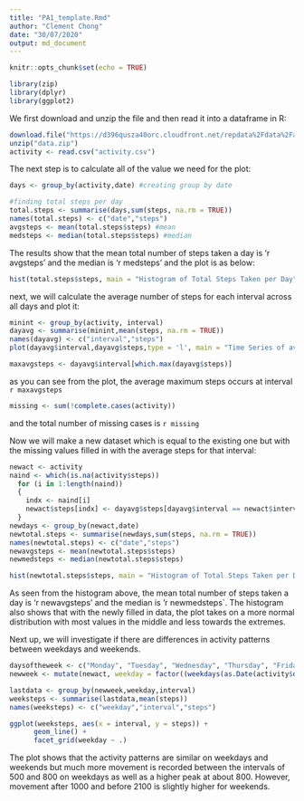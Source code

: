 ```yaml
---
title: "PA1_template.Rmd"
author: "Clement Chong"
date: "30/07/2020"
output: md_document
---
```


```r
knitr::opts_chunk$set(echo = TRUE)
```

```r
library(zip)
library(dplyr)
library(ggplot2)
```

We first download and unzip the file and then read it into a dataframe in R:

```r
download.file("https://d396qusza40orc.cloudfront.net/repdata%2Fdata%2Factivity.zip", destfile = "data.zip", mode = "wb")
unzip("data.zip")
activity <- read.csv("activity.csv")
```

The next step is to calculate all of the value we need for the plot:

```r
days <- group_by(activity,date) #creating group by date

#finding total steps per day
total.steps <- summarise(days,sum(steps, na.rm = TRUE))
names(total.steps) <- c("date","steps")
avgsteps <- mean(total.steps$steps) #mean
medsteps <- median(total.steps$steps) #median
```

The results show that the mean total number of steps taken a day is 'r avgsteps' and the median is 'r medsteps' and the plot is as below:

```r
hist(total.steps$steps, main = "Histogram of Total Steps Taken per Day", xlab = "Total Steps per Day")
```

next, we will calculate the average number of steps for each interval across all days and plot it:

```r
minint <- group_by(activity, interval)
dayavg <- summarise(minint,mean(steps, na.rm = TRUE))
names(dayavg) <- c("interval","steps")
plot(dayavg$interval,dayavg$steps,type = 'l', main = "Time Series of average Steps Each Interval", xlab = "Interval", ylab = "Average Steps Over the Days")

maxavgsteps <- dayavg$interval[which.max(dayavg$steps)] 
```

as you can see from the plot, the average maximum steps occurs at interval `r maxavgsteps`

```r
missing <- sum(!complete.cases(activity))
```

and the total number of missing cases is `r missing`

Now we will make a new dataset which is equal to the existing one but with the missing values filled in with the average steps for that interval:

```r
newact <- activity
naind <- which(is.na(activity$steps))
  for (i in 1:length(naind))
  {
    indx <- naind[i]
    newact$steps[indx] <- dayavg$steps[dayavg$interval == newact$interval[indx]]
  }
newdays <- group_by(newact,date) 
newtotal.steps <- summarise(newdays,sum(steps, na.rm = TRUE))
names(newtotal.steps) <- c("date","steps")
newavgsteps <- mean(newtotal.steps$steps)
newmedsteps <- median(newtotal.steps$steps)

hist(newtotal.steps$steps, main = "Histogram of Total Steps Taken per Day", xlab = "Total Steps per Day")
```

As seen from the histogram above, the mean total number of steps taken a day is 'r newavgsteps' and the median is 'r newmedsteps`. The histogram also shows that with the newly filled in data, the plot takes on a more normal distribution with most values in the middle and less towards the extremes.

Next up, we will investigate if there are differences in activity patterns between weekdays and weekends.

```r
daysoftheweek <- c("Monday", "Tuesday", "Wednesday", "Thursday", "Friday")
newweek <- mutate(newact, weekday = factor((weekdays(as.Date(activity$date)) %in% daysoftheweek), levels=c(FALSE, TRUE), labels=c('weekend', 'weekday')))

lastdata <- group_by(newweek,weekday,interval)
weeksteps <- summarise(lastdata,mean(steps))
names(weeksteps) <- c("weekday","interval","steps")

ggplot(weeksteps, aes(x = interval, y = steps)) +
      geom_line() +
      facet_grid(weekday ~ .)

```

The plot shows that the activity patterns are similar on weekdays and weekends but much more movement is recorded between the intervals of 500 and 800 on weekdays as well as a higher peak at about 800. However, movement after 1000 and before 2100 is slightly higher for weekends.

